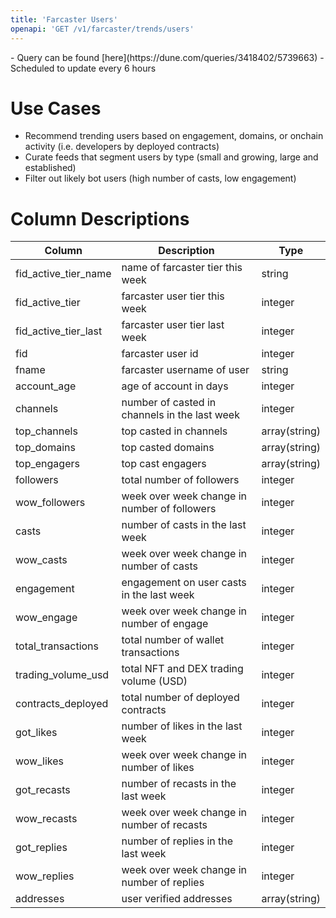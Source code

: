 ```yaml
---
title: 'Farcaster Users'
openapi: 'GET /v1/farcaster/trends/users'
---
```


<Note>
- Query can be found [here](https://dune.com/queries/3418402/5739663)
- Scheduled to update every 6 hours
</Note>

# Use Cases

- Recommend trending users based on engagement, domains, or onchain activity (i.e. developers by deployed contracts)
- Curate feeds that segment users by type (small and growing, large and established)
- Filter out likely bot users (high number of casts, low engagement)

# Column Descriptions

| Column                | Description                           | Type       |
| --------------------- | ------------------------------------- | ---------- |
| fid_active_tier_name  | name of farcaster tier this week    | string |
| fid_active_tier       | farcaster user tier this week        | integer        |
| fid_active_tier_last  | farcaster user tier last week | integer        |
| fid                   | farcaster user id            | integer        |
| fname                 | farcaster username of user          | string |
| account_age           | age of account in days      | integer        |
| channels              | number of casted in channels in the last week        | integer        |
| top_channels          | top casted in channels        | array(string)|
| top_domains           | top casted domains         | array(string)|
| top_engagers          | top cast engagers        | array(string)|
| followers             | total number of followers           | integer        |
| wow_followers         | week over week change in number of followers  | integer        |
| casts                 | number of casts in the last week   | integer        |
| wow_casts             | week over week change in number of casts | integer        |
| engagement            | engagement on user casts in the last week  | integer        |
| wow_engage            | week over week change in number of engage  | integer        |
| total_transactions    | total number of wallet transactions  | integer        |
| trading_volume_usd    | total NFT and DEX trading volume (USD)| integer        |
| contracts_deployed    | total number of deployed contracts  | integer        |
| got_likes             | number of likes in the last week  | integer        |
| wow_likes             | week over week change in number of likes | integer        |
| got_recasts           | number of recasts in the last week    | integer        |
| wow_recasts           | week over week change in number of recasts  | integer        |
| got_replies           | number of replies in the last week     | integer        |
| wow_replies           | week over week change in number of replies  | integer  |
| addresses             | user verified addresses         |  array(string)  |
